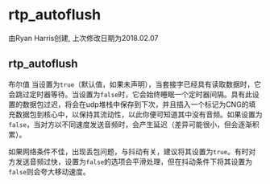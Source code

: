 # rtp_autoflush 

由Ryan Harris创建, 上次修改日期为2018.02.07

## rtp_autoflush

布尔值 当设置为`true`（默认值，如果未声明），当套接字已经具有读取数据时，它会跳过定时器等待。当设置为`false`时，它会始终睡眠一个定时器间隔。具有此设置的数据包过迟，将会在udp堆栈中保存到下次，并且插入一个标记为CNG的填充数据包到核心中，以保持其流动性，以此你便可知道其中没有音频。如果设置为`false`，当对方以不同速度发送音频时，会产生延迟（差异可能很小，但会逐渐积累）。

如果网络条件不佳，出现丢包问题，与抖动有关，建议将其设置为`true`。有时对方发送音频过快，设置为`false`的选项会平滑处理，但在抖动条件下将其设置为`false`则会夸大移动速度。